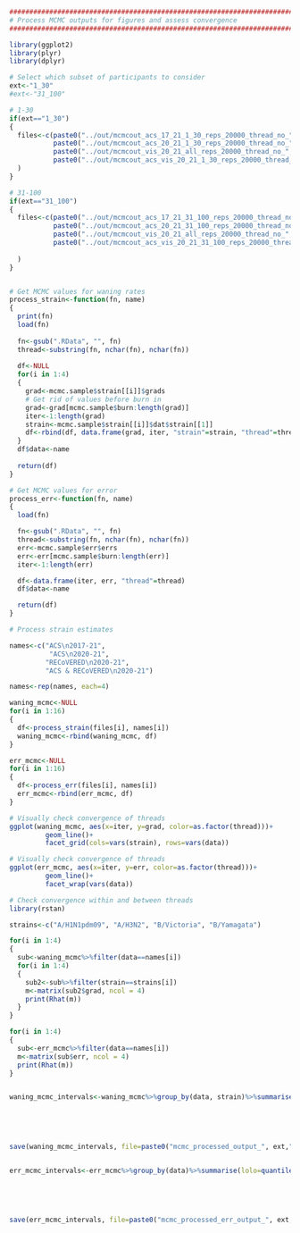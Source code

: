 ```{r}
################################################################################
# Process MCMC outputs for figures and assess convergence
################################################################################

library(ggplot2)
library(plyr)
library(dplyr)

# Select which subset of participants to consider
ext<-"1_30"
#ext<-"31_100"

# 1-30
if(ext=="1_30")
{
  files<-c(paste0("../out/mcmcout_acs_17_21_1_30_reps_20000_thread_no_", 1:4, ".RData"),
           paste0("../out/mcmcout_acs_20_21_1_30_reps_20000_thread_no_", 1:4, ".RData"),
           paste0("../out/mcmcout_vis_20_21_all_reps_20000_thread_no_", 1:4, ".RData"),
           paste0("../out/mcmcout_acs_vis_20_21_1_30_reps_20000_thread_no_", 1:4, ".RData")
  )
}

# 31-100
if(ext=="31_100")
{
  files<-c(paste0("../out/mcmcout_acs_17_21_31_100_reps_20000_thread_no_", 1:4, ".RData"),
           paste0("../out/mcmcout_acs_20_21_31_100_reps_20000_thread_no_", 1:4, ".RData"),
           paste0("../out/mcmcout_vis_20_21_all_reps_20000_thread_no_", 1:4, ".RData"),
           paste0("../out/mcmcout_acs_vis_20_21_31_100_reps_20000_thread_no_", 1:4, ".RData")
                          
  )
}


# Get MCMC values for waning rates
process_strain<-function(fn, name)
{
  print(fn)
  load(fn)
  
  fn<-gsub(".RData", "", fn)
  thread<-substring(fn, nchar(fn), nchar(fn))
  
  df<-NULL
  for(i in 1:4)
  {
    grad<-mcmc.sample$strain[[i]]$grads
    # Get rid of values before burn in
    grad<-grad[mcmc.sample$burn:length(grad)]
    iter<-1:length(grad)
    strain<-mcmc.sample$strain[[i]]$dat$strain[[1]]
    df<-rbind(df, data.frame(grad, iter, "strain"=strain, "thread"=thread))
  }
  df$data<-name
  
  return(df)
}

# Get MCMC values for error
process_err<-function(fn, name)
{
  load(fn)

  fn<-gsub(".RData", "", fn)
  thread<-substring(fn, nchar(fn), nchar(fn))
  err<-mcmc.sample$err$errs
  err<-err[mcmc.sample$burn:length(err)]
  iter<-1:length(err)

  df<-data.frame(iter, err, "thread"=thread)
  df$data<-name

  return(df)
}

# Process strain estimates

names<-c("ACS\n2017-21",
          "ACS\n2020-21",
         "RECoVERED\n2020-21",
         "ACS & RECoVERED\n2020-21")

names<-rep(names, each=4)

waning_mcmc<-NULL
for(i in 1:16)
{
  df<-process_strain(files[i], names[i])
  waning_mcmc<-rbind(waning_mcmc, df)
}

err_mcmc<-NULL
for(i in 1:16)
{
  df<-process_err(files[i], names[i])
  err_mcmc<-rbind(err_mcmc, df)
}

# Visually check convergence of threads
ggplot(waning_mcmc, aes(x=iter, y=grad, color=as.factor(thread)))+
         geom_line()+
         facet_grid(cols=vars(strain), rows=vars(data))

# Visually check convergence of threads
ggplot(err_mcmc, aes(x=iter, y=err, color=as.factor(thread)))+
         geom_line()+
         facet_wrap(vars(data))

# Check convergence within and between threads
library(rstan)

strains<-c("A/H1N1pdm09", "A/H3N2", "B/Victoria", "B/Yamagata")

for(i in 1:4)
{
  sub<-waning_mcmc%>%filter(data==names[i])
  for(i in 1:4)
  {
    sub2<-sub%>%filter(strain==strains[i])
    m<-matrix(sub2$grad, ncol = 4)
    print(Rhat(m))
  }
}

for(i in 1:4)
{
  sub<-err_mcmc%>%filter(data==names[i])
  m<-matrix(sub$err, ncol = 4)
  print(Rhat(m))
}


waning_mcmc_intervals<-waning_mcmc%>%group_by(data, strain)%>%summarise(lolo=quantile(grad, 0.025),
                                                                        lo=quantile(grad, 0.25),
                                                                        mn=mean(grad),
                                                                        hi=quantile(grad, 0.75),
                                                                        hihi=quantile(grad, 0.975))

save(waning_mcmc_intervals, file=paste0("mcmc_processed_output_", ext,".RData") )


err_mcmc_intervals<-err_mcmc%>%group_by(data)%>%summarise(lolo=quantile(err, 0.025),
                                                                        lo=quantile(err, 0.25),
                                                                        mn=mean(err),
                                                                        hi=quantile(err, 0.75),
                                                                        hihi=quantile(err, 0.975))

save(err_mcmc_intervals, file=paste0("mcmc_processed_err_output_", ext,".RData") )
```

